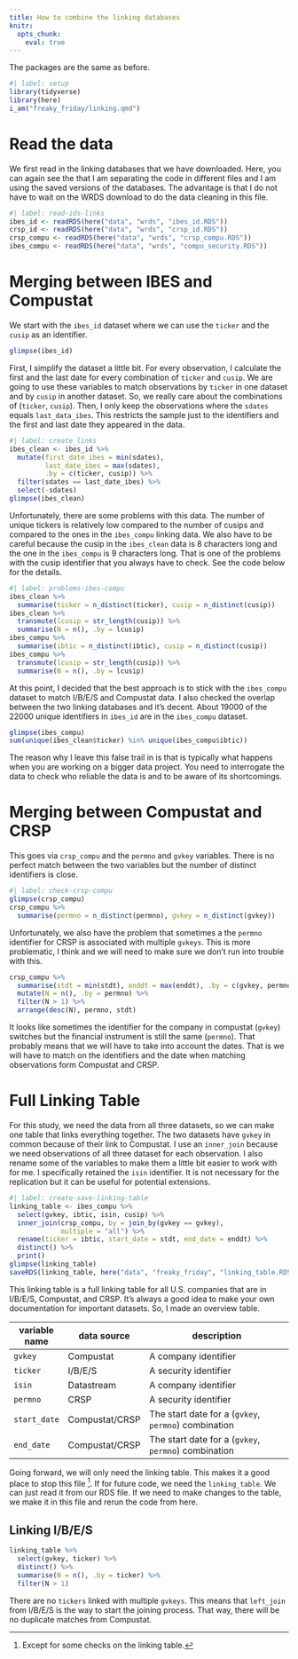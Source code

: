 ```yaml
---
title: How to combine the linking databases
knitr:
  opts_chunk:
    eval: true 
---
```


The packages are the same as before.

```r
#| label: setup
library(tidyverse)
library(here)
i_am("freaky_friday/linking.qmd")
```

# Read the data

We first read in the linking databases that we have downloaded. Here, you can again see the that I am separating the code in different files and I am using the saved versions of the databases. The advantage is that I do not have to wait on the WRDS download to do the data cleaning in this file.

```r
#| label: read-ids-links
ibes_id <- readRDS(here("data", "wrds", "ibes_id.RDS"))
crsp_id <- readRDS(here("data", "wrds", "crsp_id.RDS"))
crsp_compu <- readRDS(here("data", "wrds", "crsp_compu.RDS"))
ibes_compu <- readRDS(here("data", "wrds", "compu_security.RDS"))
```

# Merging between IBES and Compustat

We start with the `ibes_id` dataset where we can use the `ticker` and the `cusip` as an identifier.

```r
glimpse(ibes_id)
```

First, I simplify the dataset a little bit. For every observation, I calculate the first and the last date for every combination of `ticker` and `cusip`. We are going to use these variables to match observations by `ticker` in one dataset and by `cusip` in another dataset. So, we really care about the combinations of (`ticker`, `cusip`). Then, I only keep the observations where the `sdates` equals `last_data_ibes`. This restricts the sample just to the identifiers and the first and last date they appeared in the data.

```r
#| label: create_links
ibes_clean <- ibes_id %>%
  mutate(first_date_ibes = min(sdates),
         last_date_ibes = max(sdates),
         .by = c(ticker, cusip)) %>%
  filter(sdates == last_date_ibes) %>%
  select(-sdates)
glimpse(ibes_clean)
```

Unfortunately, there are some problems with this data. The number of unique tickers is relatively low compared to the number of cusips and compared to the ones in the `ibes_compu` linking data. We also have to be careful because the cusip in the `ibes_clean` data is 8 characters long and the one in the `ibes_compu` is 9 characters long. That is one of the problems with the cusip identifier that you always have to check. See the code below for the details.

```r
#| label: problems-ibes-compu
ibes_clean %>%
  summarise(ticker = n_distinct(ticker), cusip = n_distinct(cusip))
ibes_clean %>%
  transmute(lcusip = str_length(cusip)) %>%
  summarise(N = n(), .by = lcusip)
ibes_compu %>%
  summarise(ibtic = n_distinct(ibtic), cusip = n_distinct(cusip))
ibes_compu %>%
  transmute(lcusip = str_length(cusip)) %>%
  summarise(N = n(), .by = lcusip)
```

At this point, I decided that the best approach is to stick with the `ibes_compu` dataset to match I/B/E/S and Compustat data. I also checked the overlap between the two linking databases and it's decent. About 19000 of the 22000 unique identifiers in `ibes_id` are in the `ibes_compu` dataset.

```r
glimpse(ibes_compu)
sum(unique(ibes_clean$ticker) %in% unique(ibes_compu$ibtic))
```

The reason why I leave this false trail in is that is typically what happens when you are working on a bigger data project. You need to interrogate the data to check who reliable the data is and to be aware of its shortcomings.

# Merging between Compustat and CRSP

This goes via `crsp_compu` and the `permno` and `gvkey` variables. There is no perfect match between the two variables but the number of distinct identifiers is close.

```r
#| label: check-crsp-compu
glimpse(crsp_compu)
crsp_compu %>%
  summarise(permno = n_distinct(permno), gvkey = n_distinct(gvkey))
```

Unfortunately, we also have the problem that sometimes a the `permno` identifier for CRSP is associated with multiple `gvkeys`. This is more problematic, I think and we will need to make sure we don't run into trouble with this.

```r
crsp_compu %>%
  summarise(stdt = min(stdt), enddt = max(enddt), .by = c(gvkey, permno)) %>%
  mutate(N = n(), .by = permno) %>%
  filter(N > 1) %>%
  arrange(desc(N), permno, stdt)
```

It looks like sometimes the identifier for the company in compustat (`gvkey`) switches but the financial instrument is still the same (`permno`). That probably means that we will have to take into account the dates. That is we will have to match on the identifiers and the date when matching observations form Compustat and CRSP.

# Full Linking Table

For this study, we need the data from all three datasets, so we can make one table that links everything together. The two datasets have `gvkey` in common because of their link to Compustat. I use an `inner_join` because we need observations of all three dataset for each observation. I also rename some of the variables to make them a little bit easier to work with for me. I specifically retained the `isin` identifier. It is not necessary for the replication but it can be useful for potential extensions.



```r
#| label: create-save-linking-table
linking_table <- ibes_compu %>%
  select(gvkey, ibtic, isin, cusip) %>%
  inner_join(crsp_compu, by = join_by(gvkey == gvkey),
             multiple = "all") %>%
  rename(ticker = ibtic, start_date = stdt, end_date = enddt) %>%
  distinct() %>%
  print()
glimpse(linking_table)
saveRDS(linking_table, here("data", "freaky_friday", "linking_table.RDS"))
```

This linking table is a full linking table for all U.S. companies that are in I/B/E/S, Compustat, and CRSP. It's always a good idea to make your own documentation for important datasets. So, I made an overview table.

| variable name | data source    | description                                          |
|---------------|----------------|------------------------------------------------------|
| `gvkey`       | Compustat      | A company identifier                                 |
| `ticker`      | I/B/E/S        | A security identifier                                |
| `isin`        | Datastream     | A company identifier                                 |
| `permno`      | CRSP           | A security identifier                                |
| `start_date`  | Compustat/CRSP | The start date for a (`gvkey`, `permno`) combination |
| `end_date`    | Compustat/CRSP | The start date for a (`gvkey`, `permno`) combination |

Going forward, we will only need the linking table. This makes it a good place to stop this file [^exception]. If for future code, we need the `linking_table`. We can just read it from our RDS file. If we need to make changes to the table, we make it in this file and rerun the code from here.

[^exception]: Except for some checks on the linking table.

## Linking I/B/E/S

```r
linking_table %>%
  select(gvkey, ticker) %>%
  distinct() %>%
  summarise(N = n(), .by = ticker) %>%
  filter(N > 1)
```

There are no `tickers` linked with multiple `gvkeys`. This means that `left_join` from I/B/E/S is the way to start the joining process. That way, there will be no duplicate matches from Compustat.
